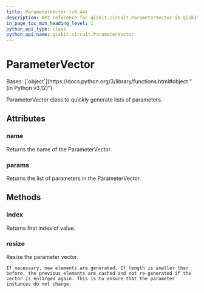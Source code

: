 ```yaml
---
title: ParameterVector (v0.44)
description: API reference for qiskit.circuit.ParameterVector in qiskit v0.44
in_page_toc_min_heading_level: 1
python_api_type: class
python_api_name: qiskit.circuit.ParameterVector
---
```


# ParameterVector

<Class id="qiskit.circuit.ParameterVector" isDedicatedPage={true} github="https://github.com/qiskit/qiskit/tree/stable/0.25/qiskit/circuit/parametervector.py" signature="qiskit.circuit.ParameterVector(name, length=0)" modifiers="class">
  Bases: [`object`](https://docs.python.org/3/library/functions.html#object "(in Python v3.12)")

  ParameterVector class to quickly generate lists of parameters.

  ## Attributes

  ### name

  <Attribute id="qiskit.circuit.ParameterVector.name">
    Returns the name of the ParameterVector.
  </Attribute>

  ### params

  <Attribute id="qiskit.circuit.ParameterVector.params">
    Returns the list of parameters in the ParameterVector.
  </Attribute>

  ## Methods

  ### index

  <Function id="qiskit.circuit.ParameterVector.index" signature="index(value)">
    Returns first index of value.
  </Function>

  ### resize

  <Function id="qiskit.circuit.ParameterVector.resize" signature="resize(length)">
    Resize the parameter vector.

    If necessary, new elements are generated. If length is smaller than before, the previous elements are cached and not re-generated if the vector is enlarged again. This is to ensure that the parameter instances do not change.
  </Function>
</Class>


